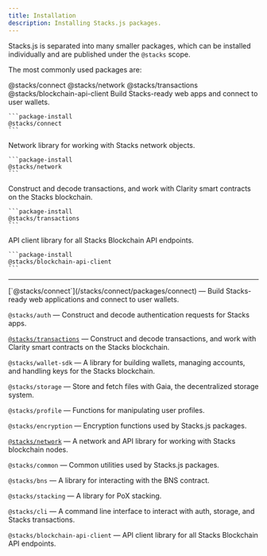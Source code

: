 ```yaml
---
title: Installation
description: Installing Stacks.js packages.
---
```



Stacks.js is separated into many smaller packages, which can be installed individually and are published under the `@stacks` scope.

The most commonly used packages are:

<Tabs defaultValue="connect">
  <TabsList className='flex flex-wrap md:w-max'>
    <TabsTrigger value="connect" className='tab group'>
      <Badge className='badge transition-colors group-data-[state=active]:bg-contrast group-data-[state=active]:text-background group-hover:bg-accent group-hover:text-muted-foreground'>@stacks/connect</Badge>
    </TabsTrigger>
    <TabsTrigger value="network" className='tab group'>
      <Badge className='badge transition-colors group-data-[state=active]:bg-contrast group-data-[state=active]:text-background group-hover:bg-accent group-hover:text-muted-foreground'>@stacks/network</Badge>
    </TabsTrigger>
    <TabsTrigger value="transactions" className='tab group'>
      <Badge className='badge transition-colors group-data-[state=active]:bg-contrast group-data-[state=active]:text-background group-hover:bg-accent group-hover:text-muted-foreground'>@stacks/transactions</Badge>
    </TabsTrigger>
    <TabsTrigger value="client" className='tab group'>
      <Badge className='badge transition-colors group-data-[state=active]:bg-contrast group-data-[state=active]:text-background group-hover:bg-accent group-hover:text-muted-foreground'>@stacks/blockchain-api-client</Badge>
    </TabsTrigger>
  </TabsList>
  <TabsContent value="connect">
    Build Stacks-ready web apps and connect to user wallets.

    ```package-install
    @stacks/connect
    ```
  </TabsContent>
  <TabsContent value="network">
    Network library for working with Stacks network objects.

    ```package-install
    @stacks/network
    ```
  </TabsContent>
  <TabsContent value="transactions">
    Construct and decode transactions, and work with Clarity smart contracts on the Stacks blockchain.

    ```package-install
    @stacks/transactions
    ```
  </TabsContent>
  <TabsContent value="client">
    API client library for all Stacks Blockchain API endpoints.

    ```package-install
    @stacks/blockchain-api-client
    ```
  </TabsContent>
</Tabs>

---

<Accordions>
  <Accordion title="All available packages">
  [`@stacks/connect`](/stacks/connect/packages/connect) — Build Stacks-ready web applications and connect to user wallets.

  `@stacks/auth` — Construct and decode authentication requests for Stacks apps.

  [`@stacks/transactions`](/stacks/stacks.js/packages/transactions) — Construct and decode transactions, and work with Clarity smart contracts on the Stacks blockchain.

  `@stacks/wallet-sdk` — A library for building wallets, managing accounts, and handling keys for the Stacks blockchain.

  `@stacks/storage` — Store and fetch files with Gaia, the decentralized storage system.

  `@stacks/profile` — Functions for manipulating user profiles.

  `@stacks/encryption` — Encryption functions used by Stacks.js packages.

  [`@stacks/network`](/stacks/stacks.js/packages/network) — A network and API library for working with Stacks blockchain nodes.

  `@stacks/common` — Common utilities used by Stacks.js packages.

  `@stacks/bns` — A library for interacting with the BNS contract.

  `@stacks/stacking` — A library for PoX stacking.

  `@stacks/cli` — A command line interface to interact with auth, storage, and Stacks transactions.

  `@stacks/blockchain-api-client` — API client library for all Stacks Blockchain API endpoints.
  </Accordion>
</Accordions>
